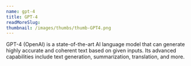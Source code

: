 ```yaml
---
name: gpt-4
title: GPT-4
readMoreSlug:
thumbnail: /images/thumbs/thumb-GPT4.png
---
```


GPT-4 (OpenAI) is a state-of-the-art AI language model that can generate highly accurate and coherent text based on given inputs. Its advanced capabilities include text generation, summarization, translation, and more.
